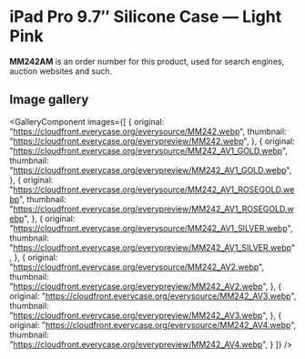 
# iPad Pro 9.7″ Silicone Case — Light Pink

<Callout type='info' emoji='👉🏻'>**MM242AM** is an order number for this product, used for search engines, auction websites and such.</Callout>

## Image gallery

<GalleryComponent
    images={[
      {
        original: "https://cloudfront.everycase.org/everysource/MM242.webp",
        thumbnail: "https://cloudfront.everycase.org/everypreview/MM242.webp",
      },
      {
        original: "https://cloudfront.everycase.org/everysource/MM242_AV1_GOLD.webp",
        thumbnail: "https://cloudfront.everycase.org/everypreview/MM242_AV1_GOLD.webp",
      },
      {
        original: "https://cloudfront.everycase.org/everysource/MM242_AV1_ROSEGOLD.webp",
        thumbnail: "https://cloudfront.everycase.org/everypreview/MM242_AV1_ROSEGOLD.webp",
      },
      {
        original: "https://cloudfront.everycase.org/everysource/MM242_AV1_SILVER.webp",
        thumbnail: "https://cloudfront.everycase.org/everypreview/MM242_AV1_SILVER.webp",
      },
      {
        original: "https://cloudfront.everycase.org/everysource/MM242_AV2.webp",
        thumbnail: "https://cloudfront.everycase.org/everypreview/MM242_AV2.webp",
      },
      {
        original: "https://cloudfront.everycase.org/everysource/MM242_AV3.webp",
        thumbnail: "https://cloudfront.everycase.org/everypreview/MM242_AV3.webp",
      },
      {
        original: "https://cloudfront.everycase.org/everysource/MM242_AV4.webp",
        thumbnail: "https://cloudfront.everycase.org/everypreview/MM242_AV4.webp",
      }
    ]}
  />
